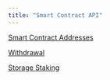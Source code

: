 ```yaml
---
title: "Smart Contract API"
---
```


[Smart Contract Addresses](/build-on-near/smart-contract-api/smart-contract-addresses)

[Withdrawal](/build-on-near/smart-contract-api/withdrawal)

[Storage Staking](/build-on-near/smart-contract-api/storage-staking)